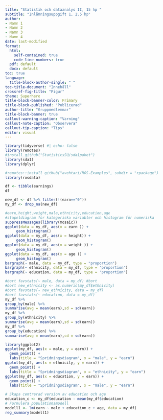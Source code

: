```yaml
---
title: "Statistik och dataanalys II, 15 hp "
subtitle: "Inlämningsuppgift 1, 2.5 hp"
author: 
- Namn 1
- Namn 2
- Namn 3
- Namn 4
date: last-modified
format: 
  html:
    self-contained: true
    code-line-numbers: true
  pdf: default  
  docx: default
toc: true
language: 
  title-block-author-single: " "
toc-title-document: "Innehåll"
crossref-fig-title: "Figur"
theme: Superhero
title-block-banner-color: Primary
title-block-published: "Publicerad"
author-title: "Gruppmedlemmar"
title-block-banner: true
callout-warning-caption: "Varning"
callout-note-caption: "Observera"
callout-tip-caption: "Tips"
editor: visual
---
```


```r
library(tidyverse) #| echo: false
library(remotes)
#install_github("StatisticsSU/sda1paket")
library(sda1)
library(dplyr)
```

```r
#remotes::install_github("avehtari/ROS-Examples", subdir = "rpackage")
library(rosdata)
```

```r
df <- tibble(earnings)
df
```

```r
new_df <- df %>% filter(!(earn=="0"))
my_df <- drop_na(new_df)
```

```r
#earn,height,weight,male,ethnicity,education,age
#stapeldiagram för kategoriska variabler och histogram för numeriska
suppressMessages(library(mosaic))
ggplot(data = my_df, aes(x = earn )) +
     geom_histogram()
ggplot(data = my_df, aes(x = height)) +
     geom_histogram()
ggplot(data = my_df, aes(x = weight )) +
     geom_histogram()
ggplot(data = my_df, aes(x = age )) +
     geom_histogram()
bargraph(~ male, data = my_df, type = "proportion")
bargraph(~ ethnicity, data = my_df, type = "proportion")
bargraph(~ education, data = my_df, type = "proportion")
```

```r
#bort favstats(~ male, data = my_df) #bort
#bort new_ethnicity <- as.numeric(my_df$ethnicity)
#bort favstats(~ new_ethnicity, data = my_df)
#bort favstats(~ education, data = my_df)
my_df %>%
group_by(male) %>%
summarise(avg = mean(earn),sd = sd(earn)) 
my_df %>%
group_by(ethnicity) %>%
summarise(avg = mean(earn),sd = sd(earn)) 
my_df %>%
group_by(education) %>%
summarise(avg = mean(earn),sd = sd(earn)) 
```

```r
library(ggplot2)
ggplot(my_df, aes(x = male, y = earn)) +
  geom_point() +
  labs(title = "Spridningsdiagram", x = "male", y = "earn")
ggplot(my_df, aes(x = ethnicity, y = earn)) +
  geom_point() +
  labs(title = "Spridningsdiagram", x = "ethnicity", y = "earn")
ggplot(my_df, aes(x = education, y = earn)) +
  geom_point() +
  labs(title = "Spridningsdiagram", x = "male", y = "earn")
```

```r
# Skapa centrerad version av education och age
education_c <- my_df$education - mean(my_df$education)
# Formulera populationsmodell
modell1 <- lm(earn ~ male + education_c + age, data = my_df)
reg_summary(modell1)
```
